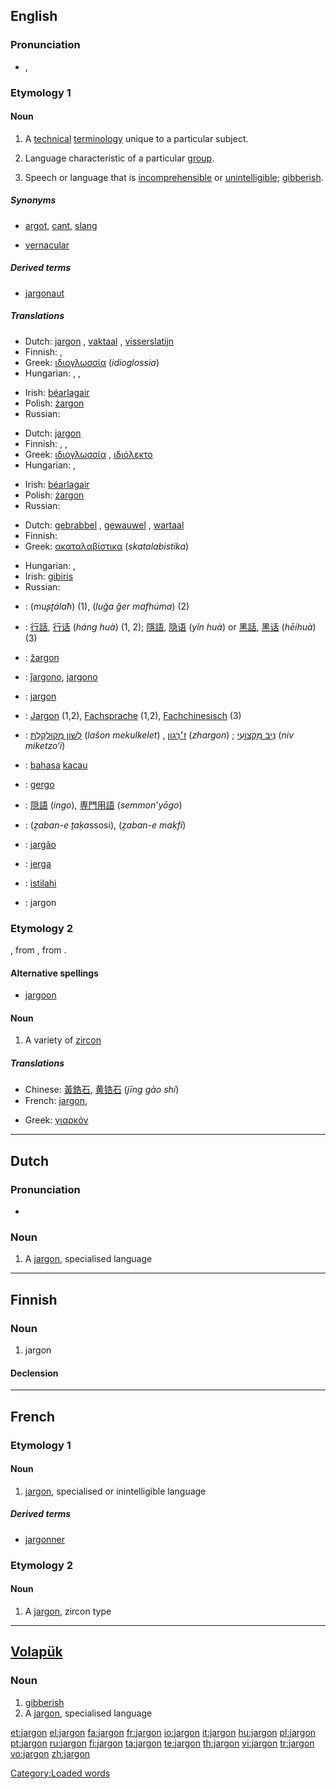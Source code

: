 {{wikipedia}}
{{also|Jargon}}
==English==

===Pronunciation===
* {{IPA|/dʒɑː(ɹ).ɡən/}}, {{SAMPA|/dZA:(r)g@n/}}
*: {{rhymes|ɑː(r)ɡən}}

===Etymology 1===
{{etyl|fro}} {{term|jargon||[[gibberish]]|lang=fro}}

====Noun====
{{en-noun|s|-}}

# {{uncountable}} A [[technical]] [[terminology]] unique to a particular subject.
# {{countable}} Language characteristic of a particular [[group]].
# {{uncountable}} Speech or language that is [[incomprehensible]] or [[unintelligible]]; [[gibberish]].

=====Synonyms=====
* {{sense|language characteristic of a group}} [[argot]], [[cant]], [[slang]]
* [[vernacular]]

=====Derived terms=====
* [[jargonaut]]

=====Translations=====
{{trans-top|technical terminology unique to a particular subject}}
* Dutch: [[#Dutch|jargon]] {{n}}, [[vaktaal]] {{f}}, [[visserslatijn]] {{n}}
* Finnish: {{t+|fi|jargon}}, {{t+|fi|ammattikieli}}
* Greek: [[ιδιογλωσσία]] (''idioglossia'') {{f}}
* Hungarian: {{t|hu|szaknyelv}}, {{t|hu|szakzsargon}}, {{t|hu|szakmai nyelv}}
{{trans-mid}}
* Irish: [[béarlagair]] {{m}}
* Polish: [[żargon]] {{m}}
* Russian: {{t|ru|жаргон|m|sc=Cyrl|tr=''žargón''}}
{{trans-bottom}}

{{trans-top|language characteristic of a particular group}}
* Dutch: [[#Dutch|jargon]] {{n}}
* Finnish: {{t+|fi|slangi}}, {{t+|fi|jargon}}, {{t+|fi|ammattikieli}}
* Greek: [[ιδιογλωσσία]] {{f}}, [[ιδιόλεκτο]] {{n}}
* Hungarian: {{t-|hu|zsargon}}, {{t+|hu|tolvajnyelv}}
{{trans-mid}}
* Irish: [[béarlagair]] {{m}}
* Polish: [[żargon]] {{m}}
* Russian: {{t|ru|жаргон|m|sc=Cyrl|tr=''žargón''}}
{{trans-bottom}}

{{trans-top|incomprehensible speech}}
* Dutch: [[gebrabbel]] {{n}}, [[gewauwel]] {{n}}, [[wartaal]]
* Finnish: {{t+|fi|mongerrus}}
* Greek: [[ακαταλαβίστικα]] (''skatalabistika'') {{n|p}}
{{trans-mid}}
* Hungarian: {{t|hu|halandzsa}}, {{t|hu|blabla}}
* Irish: [[gibiris]]
* Russian: {{t|ru|тарабарщина|f|sc=Cyrl|tr=tarabárš'ina}}
{{trans-bottom}}

{{checktrans-top}}
* {{ttbc|Arabic}}: {{Arab|[[مصطلح]]}} (''muʂʈálaħ'') {{m}} (1), {{Arab|[[لغة غير مفهومة]]}} (''luğa ğer mafhúma'') {{f}} (2)
* {{ttbc|Chinese}}: [[行話]], [[行话]] (''háng huà'') (1, 2); [[隱語]], [[隐语]] (''yǐn huà'') or [[黑話]], [[黑话]] (''hēihuà'') (3)
* {{ttbc|Czech}}: [[žargon]] {{m}}
* {{ttbc|Esperanto}}: [[ĵargono]], [[jargono]]
* {{ttbc|French}}: [[jargon#French|jargon]] {{m}}
* {{ttbc|German}}: [[Jargon#German|Jargon]] {{m}} (1,2), [[Fachsprache]] {{f}} (1,2), [[Fachchinesisch]] (3)
* {{ttbc|Hebrew}}: [[לשון מקולקלת|לְשׁוֹן מְקוּלְקֶלֶת]] (''lašon mekulkelet'') {{f}}, [[ז׳רגון|ז׳רְגוֹן]] (''zhargon'') {{m}}; [[ניב מקצועי|נִיב מִקְצוֹעִי]] (''niv miketzo‘i'') {{m}}
{{trans-mid}}
* {{ttbc|Indonesian}}: [[bahasa]] [[kacau]]
* {{ttbc|Italian}}: [[gergo]] {{m}}
* {{ttbc|Japanese}}: [[隠語]] (''ingo''), [[専門用語]] (''semmon’yōgo'')
* {{ttbc|Persian}}: {{fa-Arab|[[زبان تخصصی]]}} (''ẕaban-e ṯaḳa''ssosi), {{fa-Arab|[[زبان مخفی]]}} (''ẕaban-e maḳfi'')
* {{ttbc|Portuguese}}: [[jargão]] {{m}}
* {{ttbc|Spanish}}: [[jerga]] {{f}}
* {{ttbc|Swahili}}: [[istilahi]]
* {{ttbc|Volapük}}: jargon
{{trans-bottom}}

===Etymology 2===
{{etyl|fr}}, from {{etyl|it}} {{term|giargone|lang=it}}, from {{etyl|fa}} {{term|زر گون|sc=fa-Arab|tr=zar gun||gold-colored|lang=fr}}.

====Alternative spellings====
* [[jargoon]]

====Noun====
{{en-noun}}

# A variety of [[zircon]]

=====Translations=====
{{trans-top|variety of zircon}}
* Chinese: [[黃鋯石]], [[黄锆石]] (''jīng gào shí'')
* French: [[#French|jargon]], {{t+|fr|zircon|m}}
{{trans-mid}}
* Greek: [[γιαρκόν]] {{n}}
{{trans-bottom}}

----

==Dutch==

===Pronunciation===
* {{IPA|/ˈjargon/|lang=nl}}

===Noun===
{{infl|nl|noun|g=n}}

# A [[#English|jargon]], specialised language

----

==Finnish==
{{Finnish index|j|a}}

===Noun===
{{fi-noun|jargon|type=kalsium}}

# jargon

====Declension====
{{fi-decl-tuoli|jargon|||a}}

----

==French==

===Etymology 1===

====Noun====
{{fr-noun|m}}

# [[#English|jargon]], specialised or inintelligible language

=====Derived terms=====
* [[jargonner]]

===Etymology 2===

====Noun====
{{fr-noun|m}}

# A [[#English|jargon]], zircon type

----

==[[Volapük]]==

===Noun===
{{infl|vo|noun}}

# [[gibberish]]
# A [[#English|jargon]], specialised language

[[Category:Loaded words]]

[[et:jargon]]
[[el:jargon]]
[[fa:jargon]]
[[fr:jargon]]
[[io:jargon]]
[[it:jargon]]
[[hu:jargon]]
[[pl:jargon]]
[[pt:jargon]]
[[ru:jargon]]
[[fi:jargon]]
[[ta:jargon]]
[[te:jargon]]
[[th:jargon]]
[[vi:jargon]]
[[tr:jargon]]
[[vo:jargon]]
[[zh:jargon]]